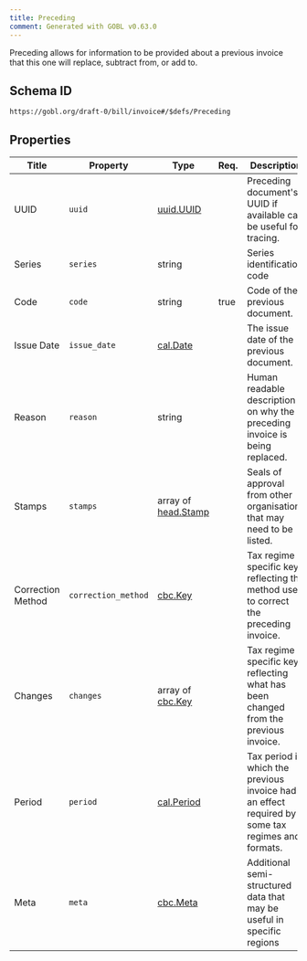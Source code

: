 ```yaml
---
title: Preceding
comment: Generated with GOBL v0.63.0
---
```


Preceding allows for information to be provided about a previous invoice that this one will replace, subtract from, or add to.

## Schema ID

`https://gobl.org/draft-0/bill/invoice#/$defs/Preceding`

## Properties

| Title             | Property            | Type                                       | Req. | Description                                                                                      |
|-------------------|---------------------|--------------------------------------------|------|--------------------------------------------------------------------------------------------------|
| UUID              | `uuid`              | [uuid.UUID](/draft-0/uuid/uuid)            |      | Preceding document's UUID if available can be useful for tracing.                                |
| Series            | `series`            | string                                     |      | Series identification code                                                                       |
| Code              | `code`              | string                                     | true | Code of the previous document.                                                                   |
| Issue Date        | `issue_date`        | [cal.Date](/draft-0/cal/date)              |      | The issue date of the previous document.                                                         |
| Reason            | `reason`            | string                                     |      | Human readable description on why the preceding invoice is being replaced.                       |
| Stamps            | `stamps`            | array of [head.Stamp](/draft-0/head/stamp) |      | Seals of approval from other organisations that may need to be listed.                           |
| Correction Method | `correction_method` | [cbc.Key](/draft-0/cbc/key)                |      | Tax regime specific key reflecting the method used to correct the preceding invoice.             |
| Changes           | `changes`           | array of [cbc.Key](/draft-0/cbc/key)       |      | Tax regime specific keys reflecting what has been changed from the previous invoice.             |
| Period            | `period`            | [cal.Period](/draft-0/cal/period)          |      | Tax period in which the previous invoice had an effect required by some tax regimes and formats. |
| Meta              | `meta`              | [cbc.Meta](/draft-0/cbc/meta)              |      | Additional semi-structured data that may be useful in specific regions                           |

